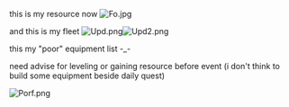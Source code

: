 this is my resource now [[File:Fo.jpg|thumb]]









and this is my fleet [[File:Upd.png|thumb]][[File:Upd2.png|thumb]]



















this my "poor" equipment list -_-

need advise for leveling or gaining resource before event (i don't think to build some equipment beside daily quest)

[[File:Porf.png|thumb]]<ac_metadata title="do leveling ship or gaining resource to prepare summer event?"> </ac_metadata>